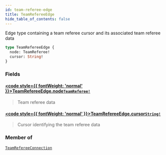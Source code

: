 ```yaml
---
id: team-referee-edge
title: TeamRefereeEdge
hide_table_of_contents: false
---
```








Edge type containing a team referee cursor and its associated team referee data

```graphql
type TeamRefereeEdge {
  node: TeamReferee!
  cursor: String!
}
```


### Fields

#### [<code style={{ fontWeight: 'normal' }}>TeamRefereeEdge.<b>node</b></code>](#)<Bullet />[`TeamReferee!`](/testnet/api/graphql/objects/team-referee) <Badge class="secondary" text="non-null"/> <Badge class="secondary" text="object"/>
> Team referee data
> 

#### [<code style={{ fontWeight: 'normal' }}>TeamRefereeEdge.<b>cursor</b></code>](#)<Bullet />[`String!`](/testnet/api/graphql/scalars/string) <Badge class="secondary" text="non-null"/> <Badge class="secondary" text="scalar"/>
> Cursor identifying the team referee data
> 



### Member of

[`TeamRefereeConnection`](/testnet/api/graphql/objects/team-referee-connection)  <Badge class="secondary" text="object"/>



